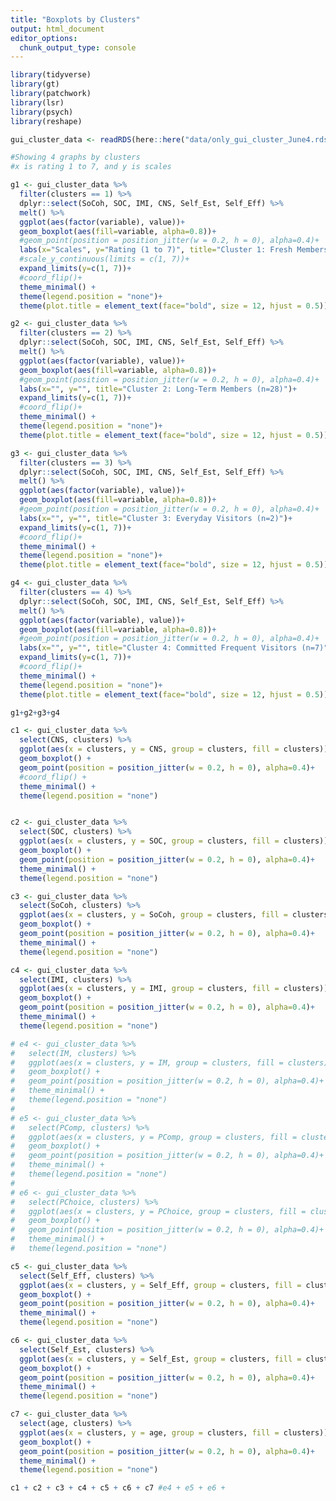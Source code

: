 ```yaml
---
title: "Boxplots by Clusters"
output: html_document
editor_options: 
  chunk_output_type: console
---
```


```r
library(tidyverse)
library(gt)
library(patchwork)
library(lsr)
library(psych)
library(reshape)
```

```r
gui_cluster_data <- readRDS(here::here("data/only_gui_cluster_June4.rds")) # 4 groups
```


```r
#Showing 4 graphs by clusters
#x is rating 1 to 7, and y is scales

g1 <- gui_cluster_data %>%
  filter(clusters == 1) %>% 
  dplyr::select(SoCoh, SOC, IMI, CNS, Self_Est, Self_Eff) %>% 
  melt() %>% 
  ggplot(aes(factor(variable), value))+
  geom_boxplot(aes(fill=variable, alpha=0.8))+
  #geom_point(position = position_jitter(w = 0.2, h = 0), alpha=0.4)+
  labs(x="Scales", y="Rating (1 to 7)", title="Cluster 1: Fresh Members (n=67)")+
  #scale_y_continuous(limits = c(1, 7))+
  expand_limits(y=c(1, 7))+
  #coord_flip()+
  theme_minimal() +
  theme(legend.position = "none")+
  theme(plot.title = element_text(face="bold", size = 12, hjust = 0.5))

g2 <- gui_cluster_data %>%
  filter(clusters == 2) %>% 
  dplyr::select(SoCoh, SOC, IMI, CNS, Self_Est, Self_Eff) %>% 
  melt() %>% 
  ggplot(aes(factor(variable), value))+
  geom_boxplot(aes(fill=variable, alpha=0.8))+
  #geom_point(position = position_jitter(w = 0.2, h = 0), alpha=0.4)+
  labs(x="", y="", title="Cluster 2: Long-Term Members (n=28)")+
  expand_limits(y=c(1, 7))+
  #coord_flip()+
  theme_minimal() +
  theme(legend.position = "none")+
  theme(plot.title = element_text(face="bold", size = 12, hjust = 0.5))

g3 <- gui_cluster_data %>%
  filter(clusters == 3) %>% 
  dplyr::select(SoCoh, SOC, IMI, CNS, Self_Est, Self_Eff) %>% 
  melt() %>% 
  ggplot(aes(factor(variable), value))+
  geom_boxplot(aes(fill=variable, alpha=0.8))+
  #geom_point(position = position_jitter(w = 0.2, h = 0), alpha=0.4)+
  labs(x="", y="", title="Cluster 3: Everyday Visitors (n=2)")+
  expand_limits(y=c(1, 7))+
  #coord_flip()+
  theme_minimal() +
  theme(legend.position = "none")+
  theme(plot.title = element_text(face="bold", size = 12, hjust = 0.5))

g4 <- gui_cluster_data %>%
  filter(clusters == 4) %>% 
  dplyr::select(SoCoh, SOC, IMI, CNS, Self_Est, Self_Eff) %>% 
  melt() %>% 
  ggplot(aes(factor(variable), value))+
  geom_boxplot(aes(fill=variable, alpha=0.8))+
  #geom_point(position = position_jitter(w = 0.2, h = 0), alpha=0.4)+
  labs(x="", y="", title="Cluster 4: Committed Frequent Visitors (n=7)")+
  expand_limits(y=c(1, 7))+
  #coord_flip()+
  theme_minimal() +
  theme(legend.position = "none")+
  theme(plot.title = element_text(face="bold", size = 12, hjust = 0.5))

g1+g2+g3+g4
```


```r
c1 <- gui_cluster_data %>%
  select(CNS, clusters) %>%
  ggplot(aes(x = clusters, y = CNS, group = clusters, fill = clusters)) +
  geom_boxplot() +
  geom_point(position = position_jitter(w = 0.2, h = 0), alpha=0.4)+
  #coord_flip() +
  theme_minimal() +
  theme(legend.position = "none")


c2 <- gui_cluster_data %>%
  select(SOC, clusters) %>%
  ggplot(aes(x = clusters, y = SOC, group = clusters, fill = clusters)) +
  geom_boxplot() +
  geom_point(position = position_jitter(w = 0.2, h = 0), alpha=0.4)+
  theme_minimal() +
  theme(legend.position = "none")

c3 <- gui_cluster_data %>%
  select(SoCoh, clusters) %>%
  ggplot(aes(x = clusters, y = SoCoh, group = clusters, fill = clusters)) +
  geom_boxplot() +
  geom_point(position = position_jitter(w = 0.2, h = 0), alpha=0.4)+
  theme_minimal() +
  theme(legend.position = "none")

c4 <- gui_cluster_data %>%
  select(IMI, clusters) %>%
  ggplot(aes(x = clusters, y = IMI, group = clusters, fill = clusters)) +
  geom_boxplot() +
  geom_point(position = position_jitter(w = 0.2, h = 0), alpha=0.4)+
  theme_minimal() +
  theme(legend.position = "none")

# e4 <- gui_cluster_data %>%
#   select(IM, clusters) %>%
#   ggplot(aes(x = clusters, y = IM, group = clusters, fill = clusters)) +
#   geom_boxplot() +
#   geom_point(position = position_jitter(w = 0.2, h = 0), alpha=0.4)+
#   theme_minimal() +
#   theme(legend.position = "none")
# 
# e5 <- gui_cluster_data %>%
#   select(PComp, clusters) %>%
#   ggplot(aes(x = clusters, y = PComp, group = clusters, fill = clusters)) +
#   geom_boxplot() +
#   geom_point(position = position_jitter(w = 0.2, h = 0), alpha=0.4)+
#   theme_minimal() +
#   theme(legend.position = "none")
# 
# e6 <- gui_cluster_data %>%
#   select(PChoice, clusters) %>%
#   ggplot(aes(x = clusters, y = PChoice, group = clusters, fill = clusters)) +
#   geom_boxplot() +
#   geom_point(position = position_jitter(w = 0.2, h = 0), alpha=0.4)+
#   theme_minimal() +
#   theme(legend.position = "none")

c5 <- gui_cluster_data %>%
  select(Self_Eff, clusters) %>%
  ggplot(aes(x = clusters, y = Self_Eff, group = clusters, fill = clusters)) +
  geom_boxplot() +
  geom_point(position = position_jitter(w = 0.2, h = 0), alpha=0.4)+
  theme_minimal() +
  theme(legend.position = "none")

c6 <- gui_cluster_data %>%
  select(Self_Est, clusters) %>%
  ggplot(aes(x = clusters, y = Self_Est, group = clusters, fill = clusters)) +
  geom_boxplot() +
  geom_point(position = position_jitter(w = 0.2, h = 0), alpha=0.4)+
  theme_minimal() +
  theme(legend.position = "none")

c7 <- gui_cluster_data %>%
  select(age, clusters) %>%
  ggplot(aes(x = clusters, y = age, group = clusters, fill = clusters)) +
  geom_boxplot() +
  geom_point(position = position_jitter(w = 0.2, h = 0), alpha=0.4)+
  theme_minimal() +
  theme(legend.position = "none")

c1 + c2 + c3 + c4 + c5 + c6 + c7 #e4 + e5 + e6 + 
```